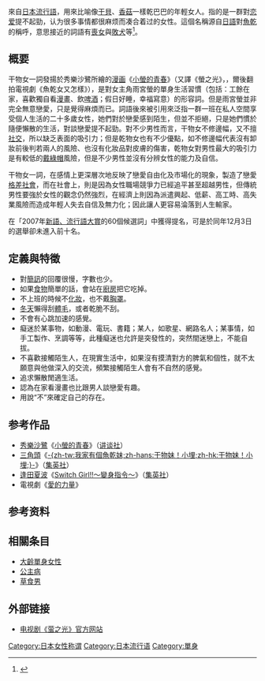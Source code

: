 {{noteTA|zh-cn:干物女;zh-hk:乾物女;zh-tw:魚乾女}}
{{not|乾物女皇}}
{{japanese|japanese=干物女|kana=ひものおんな|romaji=Himono Onna}}

{{地区用词|cn=hk|hk=乾物女|tw=魚乾女}}來自[[日本|日本]][[流行語|流行語]]，用來比喻像[[干貝|干貝]]、[[香菇|香菇]]一樣乾巴巴的年輕女人。指的是一群對[[恋爱|恋爱]]提不起勁，认为很多事情都很麻烦而凑合着过的女性。這個名稱源自[[日語|日語]]對[[魚乾|魚乾]]的稱呼{{lang|ja|干物}}，意思接近的詞語有[[喪女|喪女]]與[[敗犬|敗犬]]等<ref>{{cite news | author=吳偉明 | last= | coauthors= | title=知日部屋 | date= | publisher= | url=http://www.cuhkacs.org/~benng/Bo-Blog/read.php?995 | work= | pages= | accessdate=2009-02-09 | language= | archive-date=2009-02-12 | archive-url=https://web.archive.org/web/20090212163706/http://www.cuhkacs.org/~benng/Bo-Blog/read.php?995 | dead-url=no }}</ref>。

==概要==
干物女一詞發揚於秀樂沙鷺所繪的[[漫画|漫画]]《[[小螢的青春|小螢的青春]]》（又譯《螢之光》，{{lang|ja|ホタルノヒカリ}}，爾後翻拍電視劇《魚乾女又怎樣》），是對女主角雨宮螢的單身生活習慣（包括：工餘在家，喜歡獨自看[[漫畫|漫畫]]、飲[[啤酒|啤酒]]；假日好睡，幸福寫意）的形容詞。但是雨宮螢並非完全無意戀愛，只是覺得麻煩而已。詞語後來被引用來泛指一群一班在私人空間享受個人生活的二十多歲女性，她們對於戀愛感到陌生，但並不拒絕，只是她們慣於隨便懶散的生活，對談戀愛提不起勁。對不少男性而言，干物女不修邊幅，又不擅[[社交|社交]]，所以缺乏表面的吸引力；但是乾物女也有不少優點，如不修邊幅代表沒有卸妝前後判若兩人的風險、也沒有化妝品對皮膚的傷害，乾物女對男性最大的吸引力是有較低的[[戴綠帽|戴綠帽]]風險，但是不少男性並沒有分辨女性的能力及自信。

干物女一詞，在感情上更深層次地反映了戀愛自由化及市場化的現象，製造了戀愛[[格差社會|格差社會]]，而在社會上，則是因為女性職場競爭力已經追平甚至超越男性，但傳統男性要強於女性的觀念仍然強烈，在經濟上則因為派遣興起、低薪、高工時、高失業風險而造成年輕人失去自信及無力化；因此讓人更容易淪落到人生輸家。

在「2007年[[新語、流行語大賞|新語、流行語大賞]]的60個候選詞」中獲得提名，可是於同年12月3日的選舉卻未進入前十名。

==定義與特徵==
{{Citation needed|根據秀樂沙鷺的描述，乾物女的特徵有：|time=2021-10-01}}
*對[[簡訊|簡訊]]的回覆很慢，字數也少。
*如果[[食物|食物]]簡單的話，會站在[[廚房|廚房]]把它吃掉。
*不上班的時候不[[化妝|化妝]]，也不戴[[胸罩|胸罩]]。
*[[冬天|冬天]]懶得刮[[體毛|體毛]]，或者乾脆不刮。
*不會有心跳加速的感覺。
*癡迷於某事物，如動漫、電玩、書籍；某人，如歌星、網路名人；某事情，如手工製作、烹調等等，此種癡迷也允許是突發性的，突然間迷戀上，不能自拔。
*不喜歡接觸陌生人，在現實生活中，如果沒有摸清對方的脾氣和個性，就不太願意與他做深入的交流，頻繁接觸陌生人會有不自然的感覺。
*追求懶散閒適生活。
*認為在家看漫畫也比跟男人談戀愛有趣。
*用說“不”來確定自己的存在。

==参考作品==
*[[秀樂沙鷺|秀樂沙鷺]]《[[小螢的青春|小螢的青春]]》（[[讲谈社|讲谈社]]）
*[[三角頭|三角頭]]《[[我家有個魚乾妹|-{zh-tw:我家有個魚乾妹;zh-hans:干物妹！小埋;zh-hk:干物妹！小埋;}-]]》（[[集英社|集英社]]）
*[[逢田夏波|逢田夏波]]《[[Switch_Girl!!～變身指令～|Switch Girl!!～變身指令～]]》（[[集英社|集英社]]）
*電視劇《[[愛的力量|愛的力量]]》

==参考资料==
{{reflist}}

==相關条目==
*[[大齡單身女性|大齡單身女性]]
*[[公主病|公主病]]
*[[草食男|草食男]]

==外部链接==
* [http://www.ntv.co.jp/himono/index.html 电视剧《萤之光》官方网站] {{Wayback|url=http://www.ntv.co.jp/himono/index.html |date=20080202232845 }}
<references />
{{御宅族}}
[[Category:日本女性称谓|Category:日本女性称谓]]
[[Category:日本流行语|Category:日本流行语]]
[[Category:單身|Category:單身]]